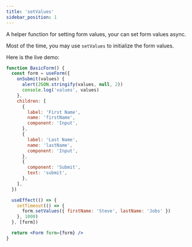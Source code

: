 ```yaml
---
title: 'setValues'
sidebar_position: 1
---
```


A helper function for setting form values, your can set form values async.

Most of the time, you may use `setValues` to initialize the form values.

Here is the live demo:

```jsx live
function BasicForm() {
  const form = useForm({
    onSubmit(values) {
      alert(JSON.stringify(values, null, 2))
      console.log('values', values)
    },
    children: [
      {
        label: 'First Name',
        name: 'firstName',
        component: 'Input',
      },
      {
        label: 'Last Name',
        name: 'lastName',
        component: 'Input',
      },
      {
        component: 'Submit',
        text: 'submit',
      },
    ],
  })

  useEffect(() => {
    setTimeout(() => {
      form.setValues({ firstName: 'Steve', lastName: 'Jobs' })
    }, 1000)
  }, [form])

  return <Form form={form} />
}
```
